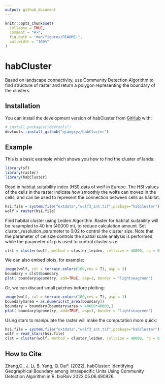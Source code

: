 ```yaml
---
output: github_document
---
```


<!-- README.md is generated from README.Rmd. Please edit that file -->

```r
knitr::opts_chunk$set(
  collapse = TRUE,
  comment = "#>",
  fig.path = "man/figures/README-",
  out.width = "100%"
)
```

# habCluster

<!-- badges: start -->
<!-- badges: end -->

Based on landscape connectivity, use Community Detection Algorithm to find structure of raster and return a polygon representing the boundary of the clusters.

## Installation

You can install the development version of habCluster from [GitHub](https://github.com/) with:

``` r
# install.packages("devtools")
devtools::install_github("qiangxyz/habCluster")
```

## Example

This is a basic example which shows you how to find the cluster of lands:

```r
library(sf)
library(raster)
library(habCluster)
```

Read in habitat suitability index (HSI) data of wolf in Europe. The HSI values of the cells in the raster indicate how smoothly the wolfs can moved in the cells, and can be used to represent the connection between cells as habitat.
```r
hsi.file = system.file("extdata","wolf3_int.tif",package="habCluster")
wolf = raster(hsi.file)
```

Find habitat cluster using Leiden Algorithm. Raster for habitat suitability will be resampled to 40 km (40000 m), to reduce calculation amount. Set cluster_resolution_parameter to 0.02 to control the cluster size. Note that the parameter of cellsize controls the spatial scale  analysis is performed, while the parameter of rp is used to control cluster size.  

```r
clst = cluster(wolf, method = cluster_leiden, cellsize = 40000, rp = 0.02, silent = FALSE)
```

We can also embed plots, for example:

```r
image(wolf, col = terrain.colors(100,rev = T), asp = 1)
boundary = clst$boundary
plot( boundary$geometry, add=TRUE, asp=1, border = "lightseagreen")
```

Or, we can discard small patches before plotting:

```r
image(wolf, col = terrain.colors(100,rev = T), asp = 1)
boundary$area = as.numeric(st_area(boundary))
boundary = boundary[boundary$area > 40000*40000,]
plot( boundary$geometry, add=TRUE, asp=1, border = "lightseagreen")
```

Using stars to manipulate the raster will make the computation more quick:

```r
hsi.file = system.file("extdata","wolf3_int.tif",package="habCluster")
wolf = read_stars(hsi.file)
clst = cluster(wolf, method = cluster_leiden, cellsize = 40000, rp = 0.02, silent = FALSE)
```

## How to Cite
Zhang,C., J. Li, B. Yang, Q. Dai*. (2022). habCluster: Identifying Geographical Boundary among Intraspecific Units Using Community Detection Algorithm in R. bioRxiv 2022.05.06.490926.
